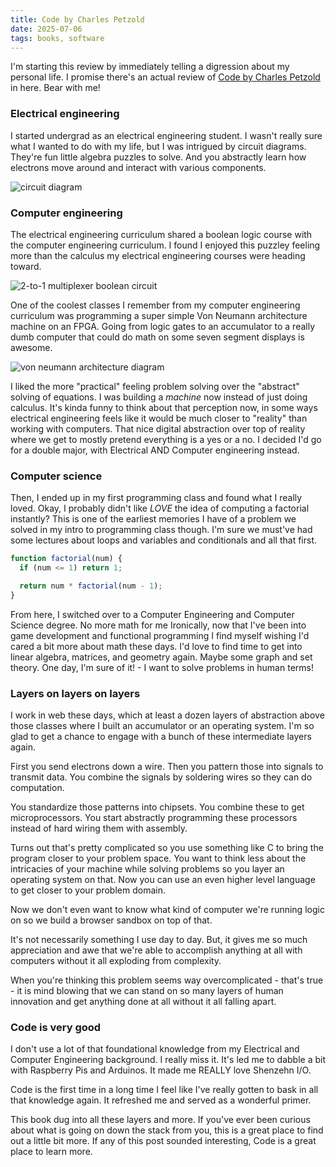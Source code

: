 ```yaml
---
title: Code by Charles Petzold
date: 2025-07-06
tags: books, software
---
```


I'm starting this review by immediately telling a digression about my personal life. I promise there's an actual review of [Code by Charles Petzold](https://www.codehiddenlanguage.com/) in here. Bear with me!

### Electrical engineering

I started undergrad as an electrical engineering student. I wasn't really sure what I wanted to do with my life, but I was intrigued by circuit diagrams. They're fun little algebra puzzles to solve. And you abstractly learn how electrons move around and interact with various components.

![circuit diagram](./circuit-diagram.png)

### Computer engineering

The electrical engineering curriculum shared a boolean logic course with the computer engineering curriculum. I found I enjoyed this puzzley feeling more than the calculus my electrical engineering courses were heading toward.

![2-to-1 multiplexer boolean circuit](./2-to-1-multiplexer.png)

One of the coolest classes I remember from my computer engineering curriculum was programming a super simple Von Neumann architecture machine on an FPGA. Going from logic gates to an accumulator to a really dumb computer that could do math on some seven segment displays is awesome.

![von neumann architecture diagram](./von-neumann.png)

I liked the more "practical" feeling problem solving over the "abstract" solving of equations. I was building a _machine_ now instead of just doing calculus. <Note>It's kinda funny to think about that perception now, in some ways electrical engineering feels like it would be much closer to "reality" than working with computers. That nice digital abstraction over top of reality where we get to mostly pretend everything is a yes or a no.</Note> I decided I'd go for a double major, with Electrical AND Computer engineering instead.

### Computer science

Then, I ended up in my first programming class and found what I really loved. <Note>Okay, I probably didn't like _LOVE_ the idea of computing a factorial instantly? This is one of the earliest memories I have of a problem we solved in my intro to programming class though. I'm sure we must've had some lectures about loops and variables and conditionals and all that first.</Note>

```ts
function factorial(num) {
  if (num <= 1) return 1;

  return num * factorial(num - 1);
}
```

From here, I switched over to a Computer Engineering and Computer Science degree. No more math for me <Note>Ironically, now that I've been into game development and functional programming I find myself wishing I'd cared a bit more about math these days. I'd love to find time to get into linear algebra, matrices, and geometry again. Maybe some graph and set theory. One day, I'm sure of it!</Note> - I want to solve problems in human terms!

### Layers on layers on layers

I work in web these days, which at least a dozen layers of abstraction above those classes where I built an accumulator or an operating system. I'm so glad to get a chance to engage with a bunch of these intermediate layers again.

First you send electrons down a wire. Then you pattern those into signals to transmit data. You combine the signals by soldering wires so they can do computation.

You standardize those patterns into chipsets. You combine these to get microprocessors. You start abstractly programming these processors instead of hard wiring them with assembly.

Turns out that's pretty complicated so you use something like C to bring the program closer to your problem space. You want to think less about the intricacies of your machine while solving problems so you layer an operating system on that. Now you can use an even higher level language to get closer to your problem domain.

Now we don't even want to know what kind of computer we're running logic on so we build a browser sandbox on top of that.

It's not necessarily something I use day to day. But, it gives me so much appreciation and awe that we're able to accomplish anything at all with computers without it all exploding from complexity.

When you're thinking this problem seems way overcomplicated - that's true - it is mind blowing that we can stand on so many layers of human innovation and get anything done at all without it all falling apart.

### Code is very good

I don't use a lot of that foundational knowledge from my Electrical and Computer Engineering background. I really miss it. It's led me to dabble a bit with Raspberry Pis and Arduinos. It made me REALLY love Shenzehn I/O.

Code is the first time in a long time I feel like I've really gotten to bask in all that knowledge again. It refreshed me and served as a wonderful primer.

This book dug into all these layers and more. If you've ever been curious about what is going on down the stack from you, this is a great place to find out a little bit more. If any of this post sounded interesting, Code is a great place to learn more.
